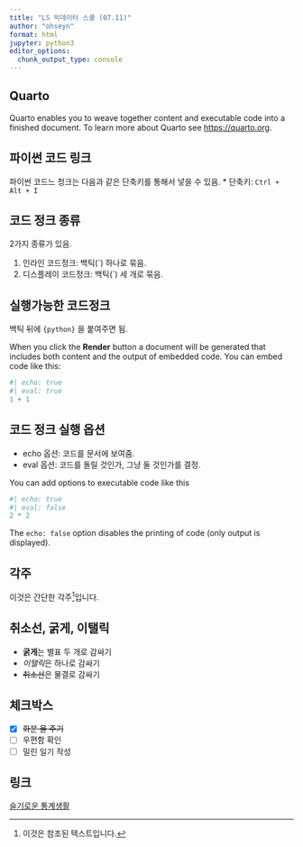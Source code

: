 ```yaml
---
title: "LS 빅데이터 스쿨 (07.11)"
author: "ohseyn"
format: html
jupyter: python3
editor_options: 
  chunk_output_type: console
---
```


## Quarto

Quarto enables you to weave together content and executable code into a finished document. To learn more about Quarto see <https://quarto.org>.

## 파이썬 코드 링크

파이썬 코드느 청크는 다음과 같은 단축키를 통해서 넣을 수 있음.
* 단축키: `Ctrl + Alt + I`

## 코드 정크 종류

2가지 종류가 있음.

1. 인라인 코드정크: 백틱(`) 하나로 묶음.
1. 디스플레이 코드정크: 백틱(`) 세 개로 묶음.

## 실행가능한 코드정크

백틱 뒤에 `{python}` 을 붙여주면 됨.

When you click the **Render** button a document will be generated that includes both content and the output of embedded code. You can embed code like this:

```python
#| echo: true
#| eval: true
1 + 1
```

## 코드 정크 실행 옵션

* echo 옵션: 코드를 문서에 보여줌.
* eval 옵션: 코드를 돌릴 것인가, 그냥 둘 것인가를 결정.

You can add options to executable code like this

```python
#| echo: true
#| eval: false
2 * 2
```

The `echo: false` option disables the printing of code (only output is displayed).

## 각주

이것은 간단한 각주[^1]입니다.

[^1]: 이것은 참조된 텍스트입니다.

## 취소선, 굵게, 이탤릭

- **굵게**는 별표 두 개로 감싸기
- *이탤릭*은 하나로 감싸기
- ~~취소선~~은 물결로 감싸기

## 체크박스

- [x] ~~화분 물 주기~~
- [ ] 우편함 확인
- [ ] 밀린 일기 작성

## 링크

[슬기로운 통계생활](https://statisticsplaybook.com/)